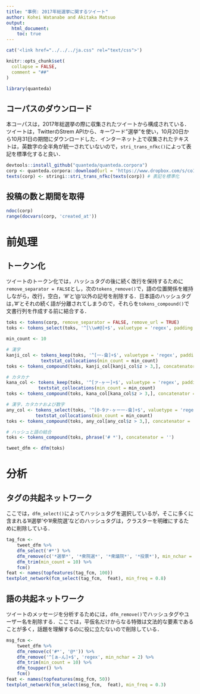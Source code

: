 ```yaml
---
title: "事例: 2017年総選挙に関するツイート"
author: Kohei Watanabe and Akitaka Matsuo
output: 
  html_document:
    toc: true
---
```


```r
cat('<link href="../../../ja.css" rel="text/css">')
```

```r
knitr::opts_chunk$set(
  collapse = FALSE,
  comment = "##"
)
```


```r
library(quanteda)
```


## コーパスのダウンロード {#download}

本コーパスは，2017年総選挙の際に収集されたツイートから構成されている．ツイートは，TwitterのStrem APIから、キーワード"選挙"を使い，10月20日から10月31日の期間にダウンロードした．インターネット上で収集されたテキストは，英数字の全半角が統一されていないので，`stri_trans_nfkc()`によって表記を標準化すると良い．

```r
devtools::install_github("quanteda/quanteda.corpora")
corp <- quanteda.corpora::download(url = 'https://www.dropbox.com/s/co12wpj08pzqz71/data_corpus_election2017tweets.rds?dl=1')
texts(corp) <- stringi::stri_trans_nfkc(texts(corp)) # 表記を標準化
```


## 投稿の数と期間を取得 {#number-of-tweets}

```r
ndoc(corp)
range(docvars(corp, 'created_at'))
```

# 前処理 {#pre-processing}

## トークン化 {#tokenization}

ツイートのトークン化では，ハッシュタグの後に続く改行を保持するために`remove_separator = FALSE`とし，次の`tokens_remove()`で，語の位置関係を維持しながら，改行，空白，'#'と'@'以外の記号を削除する．日本語のハッシュタグは，’#’とそれの続く語が分離されてしまうので，それらを`tokens_compound()`で文書行列を作成する前に結合する．

```r

toks <- tokens(corp, remove_separator = FALSE, remove_url = TRUE)
toks <- tokens_select(toks, '^[\\w#@]+$', valuetype = 'regex', padding = TRUE)

min_count <- 10

# 漢字
kanji_col <- tokens_keep(toks, '^[一-龠]+$', valuetype = 'regex', padding = TRUE) %>% 
             textstat_collocations(min_count = min_count)
toks <- tokens_compound(toks, kanji_col[kanji_col$z > 3,], concatenator = '')

# カタカナ
kana_col <- tokens_keep(toks, '^[ァ-ヶー]+$', valuetype = 'regex', padding = TRUE) %>% 
            textstat_collocations(min_count = min_count)
toks <- tokens_compound(toks, kana_col[kana_col$z > 3,], concatenator = '')

# 漢字，カタカナおよび数字
any_col <- tokens_select(toks, '^[0-9ァ-ヶー一-龠]+$', valuetype = 'regex', padding = TRUE) %>% 
           textstat_collocations(min_count = min_count)
toks <- tokens_compound(toks, any_col[any_col$z > 3,], concatenator = '')

# ハッシュと語の結合
toks <- tokens_compound(toks, phrase('# *'), concatenator = '') 

tweet_dfm <- dfm(toks)
```

# 分析 {#analysis}

## タグの共起ネットワーク {#network-tag}

ここでは，`dfm_select()`によってハッシュタグを選択しているが，そこに多くに含まれる'#選挙'や'#衆院選'などのハッシュタグは，クラスターを明確にするために削除している．

```r
tag_fcm <- 
    tweet_dfm %>% 
    dfm_select('#*') %>% 
    dfm_remove(c('*選挙*', '*衆院選*', '*衆議院*', '*投票*'), min_nchar = 2) %>% 
    dfm_trim(min_count = 10) %>% 
    fcm()
feat <- names(topfeatures(tag_fcm, 100))
textplot_network(fcm_select(tag_fcm,  feat), min_freq = 0.8)
```

## 語の共起ネットワーク {#network-word}

ツイートのメッセージを分析するためには，`dfm_remove()`でハッシュタグやユーザー名を削除する．ここでは，平仮名だけからなる特徴は文法的な要素であることが多く，話題を理解するのに役に立たないので削除している．

```r
msg_fcm <- 
    tweet_dfm %>% 
    dfm_remove(c('#*', '@*')) %>% 
    dfm_remove('^[ぁ-ん]+$', 'regex', min_nchar = 2) %>% 
    dfm_trim(min_count = 10) %>% 
    dfm_toupper() %>% 
    fcm()
feat <- names(topfeatures(msg_fcm, 50))
textplot_network(fcm_select(msg_fcm,  feat), min_freq = 0.3)
```

